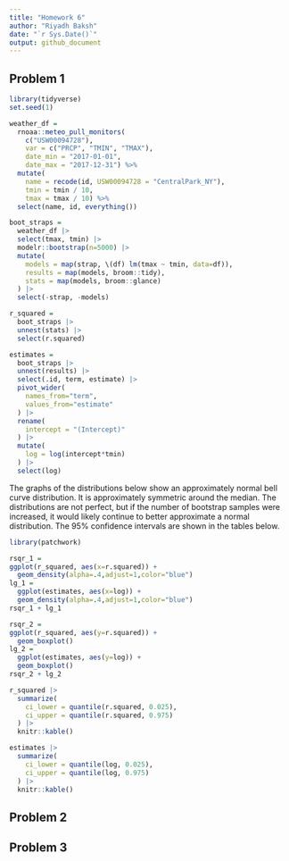 ```yaml
---
title: "Homework 6"
author: "Riyadh Baksh"
date: "`r Sys.Date()`"
output: github_document
---
```


## Problem 1

```r
library(tidyverse)
set.seed(1)

weather_df = 
  rnoaa::meteo_pull_monitors(
    c("USW00094728"),
    var = c("PRCP", "TMIN", "TMAX"), 
    date_min = "2017-01-01",
    date_max = "2017-12-31") %>%
  mutate(
    name = recode(id, USW00094728 = "CentralPark_NY"),
    tmin = tmin / 10,
    tmax = tmax / 10) %>%
  select(name, id, everything())

```

```r
boot_straps =
  weather_df |>
  select(tmax, tmin) |>
  modelr::bootstrap(n=5000) |>
  mutate(
    models = map(strap, \(df) lm(tmax ~ tmin, data=df)),
    results = map(models, broom::tidy),
    stats = map(models, broom::glance)
  ) |>
  select(-strap, -models)
```


```r
r_squared =
  boot_straps |>
  unnest(stats) |>
  select(r.squared)

estimates =
  boot_straps |>
  unnest(results) |>
  select(.id, term, estimate) |>
  pivot_wider(
    names_from="term",
    values_from="estimate"
  ) |>
  rename(
    intercept = "(Intercept)"
  ) |>
  mutate(
    log = log(intercept*tmin)
  ) |>
  select(log)
```

The graphs of the distributions below show an approximately normal bell curve distribution. It is approximately symmetric around the median. The distributions are not perfect, but if the number of bootstrap samples were increased, it would likely continue to better approximate a normal distribution. The 95% confidence intervals are shown in the tables below.

```r
library(patchwork)

rsqr_1 =
ggplot(r_squared, aes(x=r.squared)) +
  geom_density(alpha=.4,adjust=1,color="blue")
lg_1 =
  ggplot(estimates, aes(x=log)) +
  geom_density(alpha=.4,adjust=1,color="blue")
rsqr_1 + lg_1

rsqr_2 =
ggplot(r_squared, aes(y=r.squared)) +
  geom_boxplot()
lg_2 =
  ggplot(estimates, aes(y=log)) +
  geom_boxplot()
rsqr_2 + lg_2
```

```r
r_squared |>
  summarize(
    ci_lower = quantile(r.squared, 0.025),
    ci_upper = quantile(r.squared, 0.975)
  ) |>
  knitr::kable()
```

```r
estimates |>
  summarize(
    ci_lower = quantile(log, 0.025),
    ci_upper = quantile(log, 0.975)
  ) |>
  knitr::kable()
```

## Problem 2



## Problem 3